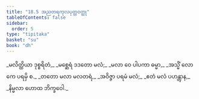 ```yaml
---
title: "18.5 အညတရကုလပုတ္တဝတ္ထု"
tableOfContents: false
sidebar:
  order: 5
type: "tipitaka"
basket: "su"
book: "dh"
---
```



<DynamicBreadcrumb />

<Division number="242" book="dh" e="ch" v="18" p="48">

<Paragraph number="262" type="verses" book="dh">
_မလိတ္ထိယာ ဒုစ္စရိတံ,_  
_မစ္ဆေရံ ဒဒတော မလံ;_  
_မလာ ဝေ ပါပကာ ဓမ္မာ,_  
_အသ္မိံ လောကေ ပရမှိ စ._  

</Paragraph>

</Division>
<Division number="243" book="dh" e="ch" v="18" p="48">

<Paragraph number="263" type="verses" book="dh">
_တတော မလာ မလတရံ,_  
_အဝိဇ္ဇာ ပရမံ မလံ;_  
_ဧတံ မလံ ပဟန္တွာန,_  
_နိမ္မလာ ဟောထ ဘိက္ခဝေါ._
</Paragraph>
</Division>